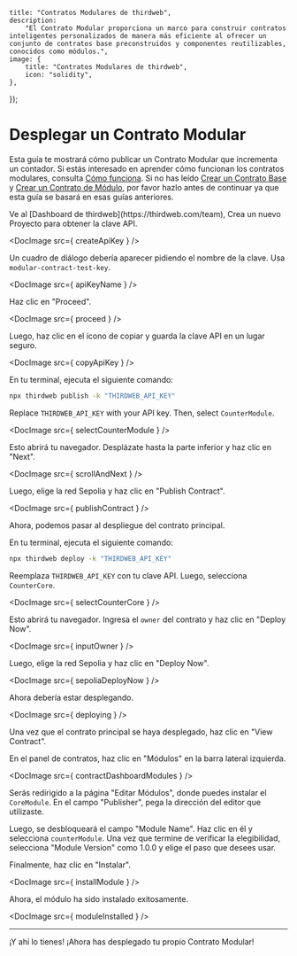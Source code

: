 

	title: "Contratos Modulares de thirdweb",
	description:
		"El Contrato Modular proporciona un marco para construir contratos inteligentes personalizados de manera más eficiente al ofrecer un conjunto de contratos base preconstruidos y componentes reutilizables, conocidos como módulos.",
	image: {
		title: "Contratos Modulares de thirdweb",
		icon: "solidity",
	},
});

# Desplegar un Contrato Modular

Esta guía te mostrará cómo publicar un Contrato Modular que incrementa un contador. Si estás interesado en aprender cómo funcionan los contratos modulares, consulta [Cómo funciona](https://portal.thirdweb.com/contracts/modular-contracts/how-it-works).
Si no has leído [Crear un Contrato Base](https://portal.thirdweb.com/contracts/modular-contracts/get-started/create-core-contact) y [Crear un Contrato de Módulo](https://portal.thirdweb.com/contracts/modular-contracts/get-started/create-module-contract), por favor hazlo antes de continuar
ya que esta guía se basará en esas guías anteriores.

<Steps>

<Step title="Obtén una clave API desde el Dashboard de thirdweb">
Ve al [Dashboard de thirdweb](https://thirdweb.com/team), Crea un nuevo Proyecto para obtener la clave API.

<DocImage src={ createApiKey } />

Un cuadro de diálogo debería aparecer pidiendo el nombre de la clave. Usa `modular-contract-test-key`.

<DocImage src={ apiKeyName } />

Haz clic en "Proceed".

<DocImage src={ proceed } />

Luego, haz clic en el ícono de copiar y guarda la clave API en un lugar seguro.

<DocImage src={ copyApiKey } />
</Step>

<Step title="Publicar el Contrato de Módulo">
En tu terminal, ejecuta el siguiente comando:


```bash
npx thirdweb publish -k "THIRDWEB_API_KEY"
```
Replace `THIRDWEB_API_KEY` with your API key. Then, select `CounterModule`.

<DocImage src={ selectCounterModule } />

Esto abrirá tu navegador. Desplázate hasta la parte inferior y haz clic en "Next".

<DocImage src={ scrollAndNext } />

Luego, elige la red Sepolia y haz clic en "Publish Contract".

<DocImage src={ publishContract } />

Ahora, podemos pasar al despliegue del contrato principal.
</Step>

<Step title="Desplegar el Contrato Principal">
En tu terminal, ejecuta el siguiente comando:


```bash
npx thirdweb deploy -k "THIRDWEB_API_KEY"
```
Reemplaza `THIRDWEB_API_KEY` con tu clave API. Luego, selecciona `CounterCore`.

<DocImage src={ selectCounterCore } />

Esto abrirá tu navegador. Ingresa el `owner` del contrato y haz clic en "Deploy Now".

<DocImage src={ inputOwner } />

Luego, elige la red Sepolia y haz clic en "Deploy Now".

<DocImage src={ sepoliaDeployNow } />

Ahora debería estar desplegando.

<DocImage src={ deploying } />

Una vez que el contrato principal se haya desplegado, haz clic en "View Contract".

</Step>

<Step title="Instalar el Módulo">
En el panel de contratos, haz clic en "Módulos" en la barra lateral izquierda.

<DocImage src={ contractDashboardModules } />

Serás redirigido a la página "Editar Módulos", donde puedes instalar el `CoreModule`. En el campo "Publisher", pega la dirección del editor que utilizaste.

Luego, se desbloqueará el campo "Module Name". Haz clic en él y selecciona `counterModule`. Una vez que termine de verificar la elegibilidad, selecciona "Module Version" como 1.0.0 y elige el paso que desees usar.

Finalmente, haz clic en "Instalar".

<DocImage src={ installModule } />

Ahora, el módulo ha sido instalado exitosamente.

<DocImage src={ moduleInstalled } />
</Step>

</Steps>

---

¡Y ahí lo tienes! ¡Ahora has desplegado tu propio Contrato Modular!


